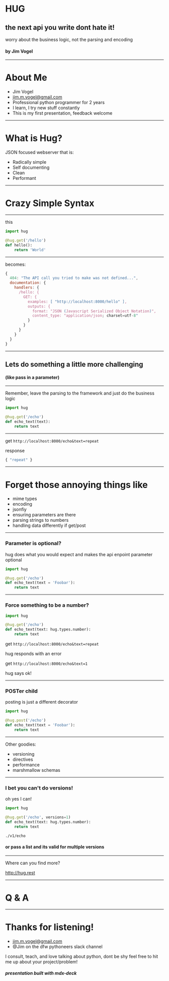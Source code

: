 
# HUG
## the next api you write dont hate it!
worry about the business logic, not the parsing and encoding

#### by Jim Vogel

---

# About Me

- Jim Vogel
- jim.m.vogel@gmail.com
- Professional python programmer for 2 years
- I learn, I try new stuff constantly
- This is my first presentation, feedback welcome

---

# What is Hug?

JSON focused webserver that is:

- Radically simple
- Self documenting
- Clean
- Performant

---

# Crazy Simple Syntax

---


this

```python
import hug

@hug.get('/hello')
def hello():
    return 'World'
```

---

becomes:

```javascript
{
  404: "The API call you tried to make was not defined...",
  documentation: {
    handlers: {
      /hello: {
        GET: {
          examples: [ "http://localhost:8000/hello" ],
          outputs: {
            format: "JSON (Javascript Serialized Object Notation)",
            content_type: "application/json; charset=utf-8"
          }
        }
      }
    }
  }
}

```

---

## Lets do something a little more challenging
#### (like pass in a parameter)

---

Remember, leave the parsing to the framework and just do the business logic

``````python
import hug

@hug.get('/echo')
def echo_text(text):
    return text
``````

---

get `http://localhost:8000/echo&text=repeat`


response

```javascript
{ "repeat" }
```

---

# Forget those annoying things like

- mime types
- encoding
- jsonfiy
- ensuring parameters are there
- parsing strings to numbers
- handling data differently if get/post

---

### Parameter is optional?
hug does what you would expect and makes the api enpoint parameter optional

``````python
import hug

@hug.get('/echo')
def echo_text(text = 'Foobar'):
    return text
``````

---

### Force something to be a number?

``````python
import hug

@hug.get('/echo')
def echo_text(text: hug.types.number):
    return text
``````
get `http://localhost:8000/echo&text=repeat`

hug responds with an error

get `http://localhost:8000/echo&text=1`

hug says ok!

---

### POSTer child
posting is just a different decorator

``````python
import hug

@hug.post('/echo')
def echo_text(text = 'Foobar'):
    return text
``````

---

Other goodies:

- versioning
- directives
- performance
- marshmallow schemas

---

### I bet you can't do versions!
oh yes I can!

``````python
import hug

@hug.get('/echo', versions=1)
def echo_text(text: hug.types.number):
    return text
``````

`./v1/echo`

#### or pass a list and its valid for multiple versions

---

Where can you find more?

http://hug.rest


---

# Q & A

---

# Thanks for listening!

- jim.m.vogel@gmail.com
- @Jim on the dfw pythoneers slack channel

I consult, teach, and love talking about python, dont be shy feel free to hit me up about your project/problem!

##### presentation built with mdx-deck